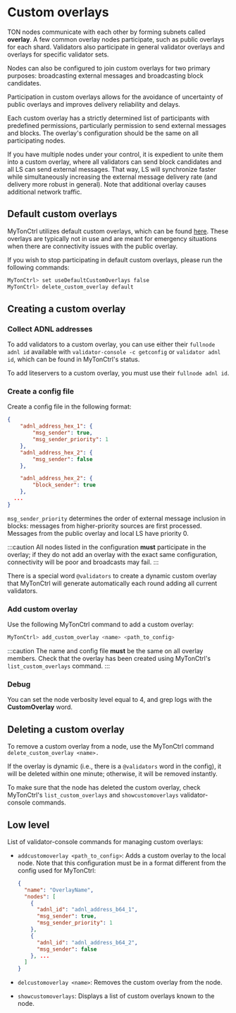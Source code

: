 
# Custom overlays

TON nodes communicate with each other by forming subnets called **overlay**. A few common overlay nodes participate, such as public overlays for each shard. Validators also participate in general validator overlays and overlays for specific validator sets.

Nodes can also be configured to join custom overlays for two primary purposes: broadcasting external messages and broadcasting block candidates.

Participation in custom overlays allows for the avoidance of uncertainty of public overlays and improves delivery reliability and delays.

Each custom overlay has a strictly determined list of participants with predefined permissions, particularly permission to send external messages and blocks. The overlay's configuration should be the same on all participating nodes.

If you have multiple nodes under your control, it is expedient to unite them into a custom overlay, where all validators can send block candidates and all LS can send external messages. That way, LS will synchronize faster while simultaneously increasing the external message delivery rate (and delivery more robust in general). Note that additional overlay causes additional network traffic.

## Default custom overlays

MyTonCtrl utilizes default custom overlays, which can be found [here](https://ton-blockchain.github.io/fallback_custom_overlays.json). These overlays are typically not in use and are meant for emergency situations when there are connectivity issues with the public overlay.

If you wish to stop participating in default custom overlays, please run the following commands:

```bash
MyTonCtrl> set useDefaultCustomOverlays false
MyTonCtrl> delete_custom_overlay default
```

## Creating a custom overlay

### Collect ADNL  addresses

To add validators to a custom overlay, you can use either their `fullnode adnl id` available with `validator-console -c getconfig` or `validator adnl id`, which can be found in MyTonCtrl's status.

To add liteservers to a custom overlay, you must use their `fullnode adnl id`.

### Create a config file

Create a config file in the following format:

```json
{
    "adnl_address_hex_1": {
        "msg_sender": true,
        "msg_sender_priority": 1
    },
    "adnl_address_hex_2": {
        "msg_sender": false
    },

    "adnl_address_hex_2": {
        "block_sender": true
    },
  ...
}
```

`msg_sender_priority` determines the order of external message inclusion in blocks: messages from higher-priority sources are first processed. Messages from the public overlay and local LS have priority 0.

:::caution
All nodes listed in the configuration **must** participate in the overlay; if they do not add an overlay with the exact same configuration, connectivity will be poor and broadcasts may fail.
:::

There is a special word `@validators` to create a dynamic custom overlay that MyTonCtrl will generate automatically each round adding all current validators.

### Add custom overlay

Use the following MyTonCtrl command to add a custom overlay:

```bash
MyTonCtrl> add_custom_overlay <name> <path_to_config>
```

:::caution
The name and config file **must** be the same on all overlay members. Check that the overlay has been created using MyTonCtrl's `list_custom_overlays` command.
:::

### Debug

You can set the node verbosity level equal to 4, and grep logs with the **CustomOverlay** word.

## Deleting a custom overlay

To remove a custom overlay from a node, use the MyTonCtrl command `delete_custom_overlay <name>.`

If the overlay is dynamic (i.e., there is a `@validators` word in the config), it will be deleted within one minute; otherwise, it will be removed instantly.

To make sure that the node has deleted the custom overlay, check MyTonCtrl's `list_custom_overlays`  and `showcustomoverlays` validator-console commands.

## Low level

List of validator-console commands for managing custom overlays:

- `addcustomoverlay <path_to_config>`: Adds a custom overlay to the local node. Note that this configuration must be in a format different from the config used for MyTonCtrl:

  ```json
  {
    "name": "OverlayName",
    "nodes": [
      {
        "adnl_id": "adnl_address_b64_1",
        "msg_sender": true,
        "msg_sender_priority": 1
      },
      {
        "adnl_id": "adnl_address_b64_2",
        "msg_sender": false
      }, ...
    ]
  }
  ```

- `delcustomoverlay <name>`: Removes the custom overlay from the node.

- `showcustomoverlays`: Displays a list of custom overlays known to the node.

<Feedback />
